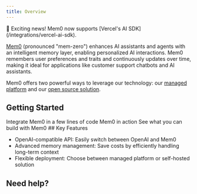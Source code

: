 ```yaml
---
title: Overview
---
```


<Note type="info">
  🎉 Exciting news! Mem0 now supports [Vercel's AI SDK](/integrations/vercel-ai-sdk).
</Note>

[Mem0](https://mem0.dev/wd) (pronounced "mem-zero") enhances AI assistants and agents with an intelligent memory layer, enabling personalized AI interactions. Mem0 remembers user preferences and traits and continuously updates over time, making it ideal for applications like customer support chatbots and AI assistants.

Mem0 offers two powerful ways to leverage our technology: our [managed platform](/platform/overview) and our [open source solution](/open-source/quickstart).
## Getting Started 

<CardGroup cols={3}>
  <Card title="Quickstart" icon="rocket" href="/quickstart">
    Integrate Mem0 in a few lines of code
  </Card>
  <Card title="Playground" icon="play" href="playground">
    Mem0 in action
  </Card>
  <Card title="Examples" icon="lightbulb" href="/open-source/quickstart">
  See what you can build with Mem0
  </Card>
</CardGroup>
## Key Features

- OpenAI-compatible API: Easily switch between OpenAI and Mem0
- Advanced memory management: Save costs by efficiently handling long-term context
- Flexible deployment: Choose between managed platform or self-hosted solution
<Card title="All Mem0 Features" icon="list" href="/features" horizontal="false">
    </Card>

## Need help?

<Snippet file="get-help.mdx"/>
